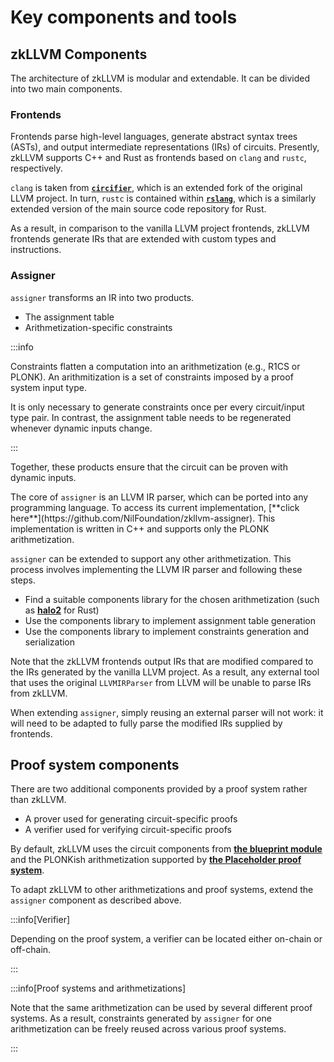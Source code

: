
# Key components and tools

## zkLLVM Components

The architecture of zkLLVM is modular and extendable. It can be divided into two main components.

### Frontends

Frontends parse high-level languages, generate abstract syntax trees (ASTs), and output intermediate representations (IRs) of circuits. Presently, zkLLVM supports C++ and Rust as frontends based on `clang` and `rustc`, respectively.

`clang` is taken from [**`circifier`**](https://github.com/NilFoundation/zkllvm-circifier), which is an extended fork of the original LLVM project. In turn, `rustc` is contained within [**`rslang`**](https://github.com/NilFoundation/zkllvm-rslang), which is a similarly extended version of the main source code repository for Rust.

As a result, in comparison to the vanilla LLVM project frontends, zkLLVM frontends generate IRs that are extended with custom types and instructions.

### Assigner

`assigner` transforms an IR into two products.

- The assignment table
- Arithmetization-specific constraints

:::info

Constraints flatten a computation into an arithmetization (e.g., R1CS or PLONK). An arithmitization is a set of constraints imposed by a proof system input type.

It is only necessary to generate constraints once per every circuit/input type pair. In contrast, the assignment table needs to be regenerated whenever dynamic inputs change.

:::

Together, these products ensure that the circuit can be proven with dynamic inputs.

<Accordion>
    <Panel title='Click here to learn more about assigner extendibility'>
        <p>
        The core of <code>assigner</code> is an LLVM IR parser, which can be ported into any programming language. To access its current implementation, [**click here**](https://github.com/NilFoundation/zkllvm-assigner). This implementation is written in C++ and supports only the PLONK arithmetization.
        </p>
        <p>
        <code>assigner</code> can be extended to support any other arithmetization. This process involves implementing the LLVM IR parser and following these steps.
        <ul>
        <li>Find a suitable components library for the chosen arithmetization (such as <strong><a href="https://github.com/zcash/halo2">halo2</a></strong> for Rust)</li>
        <li>Use the components library to implement assignment table generation</li>
        <li>Use the components library to implement constraints generation and serialization</li>
        </ul>
        </p>
        <p>
        Note that the zkLLVM frontends output IRs that are modified compared to the IRs generated by the vanilla LLVM project. As a result, any external tool that uses the original <code>LLVMIRParser</code> from LLVM will be unable to parse IRs from zkLLVM.
        </p>
        <p>
        When extending <code>assigner</code>, simply reusing an external parser will not work: it will need to be adapted to fully parse the modified IRs supplied by frontends.
    </p> 
    </Panel>
</Accordion>

## Proof system components

There are two additional components provided by a proof system rather than zkLLVM.

- A prover used for generating circuit-specific proofs
- A verifier used for verifying circuit-specific proofs

By default, zkLLVM uses the circuit components from [**the blueprint module**](https://github.com/NilFoundation/zkllvm-blueprint) and the PLONKish arithmetization supported by [**the Placeholder proof system**](https://nil.foundation/blog/post/placeholder-proofsystem).

To adapt zkLLVM to other arithmetizations and proof systems, extend the `assigner` component as described above.

:::info[Verifier]

Depending on the proof system, a verifier can be located either on-chain or off-chain.

:::

:::info[Proof systems and arithmetizations]

Note that the same arithmetization can be used by several different proof systems. As a result, constraints generated by `assigner` for one arithmetization can be freely reused across various proof systems.

:::


